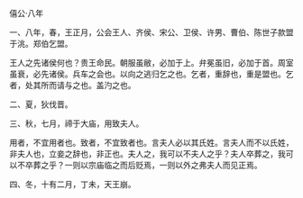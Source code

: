 

僖公·八年

一、八年，春，王正月，公会王人、齐侯、宋公、卫侯、许男、曹伯、陈世子款盟于洮。郑伯乞盟。

王人之先诸侯何也？贵王命民。朝服虽敝，必加于上。弁冕虽旧，必加于首。周室虽衰，必先诸侯。兵车之会也。以向之逃归乞之也。乞者，重辞也，重是盟也。乞者，处其所而请与之也。盖汋之也。

二、夏，狄伐晋。

三、秋，七月，禘于大庙，用致夫人。

用者，不宜用者也。致者，不宜致者也。言夫人必以其氏姓。言夫人而不以氏姓，非夫人也，立妾之辞也，非正也。夫人之，我可以不夫人之乎？夫人卒葬之，我可以不卒葬之乎？一则以宗庙临之而后贬焉，一则以外之弗夫人而见正焉。

四、冬，十有二月，丁未，天王崩。


